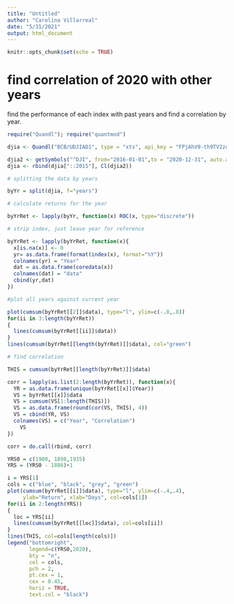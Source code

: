 ```yaml
---
title: "Untitled"
author: "Carolina Villarreal"
date: "5/31/2021"
output: html_document
---
```


```r
knitr::opts_chunk$set(echo = TRUE)
```



# find correlation of 2020 with other years

find the performance of each index with past years and find a correlation by year. 




```r
require("Quandl"); require("quantmod")
```

```r
djia <- Quandl("BCB/UDJIAD1", type = "xts", api_key = "FPjAhV9-th9TV2zqqaxp")

djia2 <- getSymbols("^DJI", from="2016-01-01",to = "2020-12-31", auto.assign = FALSE)
djia <- rbind(djia["::2015"], Cl(djia2))

# splitting the data by years

byYr = split(djia, f="years")
```

```r
# calculate returns for the year

byYrRet <- lapply(byYr, function(x) ROC(x, type="discrete"))

# strip index, just leave year for reference

byYrRet <- lapply(byYrRet, function(x){
  x[is.na(x)] <- 0 
  yr= as.data.frame(format(index(x), format="%Y"))
  colnames(yr) = "Year"
  dat = as.data.frame(coredata(x))
  colnames(dat) = "data"
  cbind(yr,dat)
})
```

```r

#plot all years against current year

plot(cumsum(byYrRet[[2]]$data), type="l", ylim=c(-.8,.8))
for(ii in 3:length(byYrRet))
{
  lines(cumsum(byYrRet[[ii]]$data))
}
lines(cumsum(byYrRet[[length(byYrRet)]]$data), col="green")
```

```r
# find correlation

THIS = cumsum(byYrRet[[length(byYrRet)]]$data)

corr = lapply(as.list(2:length(byYrRet)), function(x){
  YR = as.data.frame(unique(byYrRet[[x]]$Year))
  VS = byYrRet[[x]]$data
  VS = cumsum(VS[1:length(THIS)])
  VS = as.data.frame(round(cor(VS, THIS), 4))
  VS = cbind(YR, VS)
  colnames(VS) = c("Year", "Correlation")
    VS
})

corr = do.call(rbind, corr)
```

```r
YRS0 = c(1980, 1898,1935)
YRS = (YRS0 - 1886)+1

i = YRS[1]
cols = c("blue", "black", "grey", "green")
plot(cumsum(byYrRet[[i]]$data), type="l", ylim=c(-.4,.4),
     ylab="Return", xlab="Days", col=cols[1])
for(ii in 2:length(YRS))
{
  loc = YRS[ii]
  lines(cumsum(byYrRet[[loc]]$data), col=cols[ii])
}
lines(THIS, col=cols[length(cols)])
legend("bottomright",
       legend=c(YRS0,2020),
       bty = "n",
       col = cols,
       pch = 2,
       pt.cex = 1,
       cex = 0.45,
       horiz = TRUE,
       text.col = "black")
```

